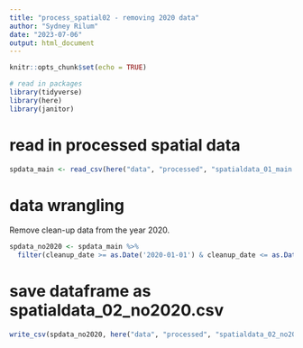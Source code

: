 ```yaml
---
title: "process_spatial02 - removing 2020 data"
author: "Sydney Rilum"
date: "2023-07-06"
output: html_document
---
```


```r
knitr::opts_chunk$set(echo = TRUE)

# read in packages
library(tidyverse)
library(here)
library(janitor)
```

# read in processed spatial data
```r
spdata_main <- read_csv(here("data", "processed", "spatialdata_01_main.csv"))
```

# data wrangling

Remove clean-up data from the year 2020.
```r
spdata_no2020 <- spdata_main %>% 
  filter(cleanup_date >= as.Date('2020-01-01') & cleanup_date <= as.Date('2020-12-31'))
```








# save dataframe as spatialdata_02_no2020.csv
```r
write_csv(spdata_no2020, here("data", "processed", "spatialdata_02_no2020.csv"))
```



